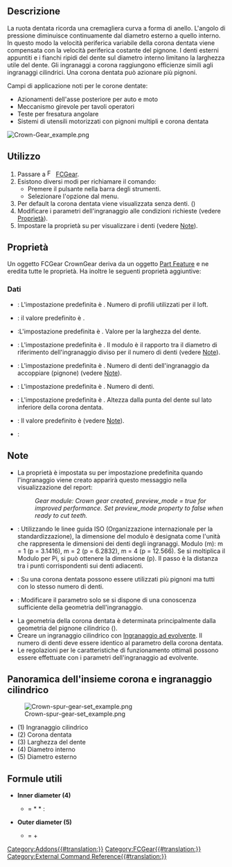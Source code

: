 <languages/>

{{Docnav/it
|[[FCGear_BevelGear/it|Ingranaggio conico]]
|[[FCGear_WormGear/it|Vite senza fine]]
|[[FCGear_Workbench/it|FCGear]]
|IconL=FCGear_BevelGear.svg
|IconR=FCGear_WormGear.svg
|IconC=FCGear_workbench_icon.svg
}}

{{GuiCommand/it
|Name=FCGear CrownGear
|Name/it=Corona dentata
|MenuLocation=Gear → Crown Gear
|Workbenches=[[FCGear_Workbench/it|FCGear]]
|Shortcut=None
|Version=v0.16
|SeeAlso=[[FCGear_InvoluteGear/it|Ingranaggio ad evolvente]]
}}

<span id="Description"></span>
==Descrizione==

La ruota dentata ricorda una cremagliera curva a forma di anello. L'angolo di pressione diminuisce continuamente dal diametro esterno a quello interno. In questo modo la velocità periferica variabile della corona dentata viene compensata con la velocità periferica costante del pignone. I denti esterni appuntiti e i fianchi ripidi del dente sul diametro interno limitano la larghezza utile del dente. Gli ingranaggi a corona raggiungono efficienze simili agli ingranaggi cilindrici. Una corona dentata può azionare più pignoni.

Campi di applicazione noti per le corone dentate:

* Azionamenti dell'asse posteriore per auto e moto
* Meccanismo girevole per tavoli operatori
* Teste per fresatura angolare
* Sistemi di utensili motorizzati con pignoni multipli e corona dentata

[[File:Crown-Gear_example.png]]
{{Caption|Sopra: corona dentata}}

<span id="Usage"></span>
==Utilizzo==

# Passare a [[Image:FCGear_workbench_icon.svg|16px]] [[FCGear_Workbench/it|FCGear]].
# Esistono diversi modi per richiamare il comando:
#* Premere il pulsante {{Button|[[File:FCGear_CrownGear.svg|16px]] [[FCGear_CrownGear/it|Crown Gear]]}} nella barra degli strumenti.
#* Selezionare l'opzione {{MenuCommand|Gear → [[File:FCGear_CrownGear.svg|16px]] Crown Gear}} dal menu.
# Per default la corona dentata viene visualizzata senza denti. ({{Version/it|0.21}})
# Modificare i parametri dell'ingranaggio alle condizioni richieste (vedere [[#Proprietà|Proprietà]]).
# Impostare la proprietà {{PropertyData|preview_mode}} su {{false}} per visualizzare i denti (vedere [[#Note|Note]]).

<span id="Properties"></span>
==Proprietà==

Un oggetto FCGear CrownGear deriva da un oggetto [[Part_Feature/it|Part Feature]] e ne eredita tutte le proprietà. Ha inoltre le seguenti proprietà aggiuntive:

<span id="Data"></span>
===Dati===

{{Properties_Title|accuracy}}

* {{PropertyData|num_profiles|Integer}}: L'impostazione predefinita è {{Value|4}}. Numero di profili utilizzati per il loft.
* {{PropertyData|preview_mode|Bool}}: il valore predefinito è {{True}}.

{{Properties_Title|base}}

* {{PropertyData|height|Length}}:L'impostazione predefinita è {{Value|2 mm}}. Valore per la larghezza del dente.
* {{PropertyData|module|Length}}: L'impostazione predefinita è {{Value|1 mm}}. Il modulo è il rapporto tra il diametro di riferimento dell'ingranaggio diviso per il numero di denti (vedere [[#Note|Note]]).
* {{PropertyData|other_teeth|Integer}}: L'impostazione predefinita è {{Value|15}}. Numero di denti dell'ingranaggio da accoppiare (pignone) (vedere [[#Note|Note]]).
* {{PropertyData|teeth|Integer}}: L'impostazione predefinita è {{Value|15}}. Numero di denti.
* {{PropertyData|thickness|Length}}: L'impostazione predefinita è {{Value|5 mm}}. Altezza dalla punta del dente sul lato inferiore della corona dentata.

{{Properties_Title|involute}}

* {{PropertyData|pressure_angle|Angle}}: Il valore predefinito è {{Value|20 °}} (vedere [[#Note|Note]]).

{{Properties_Title|version}}

* {{PropertyData|version|String}}:

<span id="Notes"></span>
==Note==

* La proprietà {{PropertyData|preview_mode}} è impostata su {{true}} per impostazione predefinita quando l'ingranaggio viene creato apparirà questo messaggio nella visualizzazione del report:
*: ''Gear module: Crown gear created, preview_mode = true for improved performance. Set preview_mode property to false when ready to cut teeth.''
* {{Emphasis|modulo}}: Utilizzando le linee guida ISO (Organizzazione internazionale per la standardizzazione), la dimensione del modulo è designata come l'unità che rappresenta le dimensioni dei denti degli ingranaggi. Modulo (m): m = 1 (p = 3.1416), m = 2 (p = 6.2832), m = 4 (p = 12.566). Se si moltiplica il Modulo per Pi, si può ottenere la dimensione (p). Il passo è la distanza tra i punti corrispondenti sui denti adiacenti.
* {{Emphasis|other_teeth}}: Su una corona dentata possono essere utilizzati più pignoni ma tutti con lo stesso numero di denti.
* {{Emphasis|pressure_parameter}}: Modificare il parametro solo se si dispone di una conoscenza sufficiente della geometria dell'ingranaggio.
* La geometria della corona dentata è determinata principalmente dalla geometria del pignone cilindrico ({{Emphasis|other_teeth}}).
* Creare un ingranaggio cilindrico con [[FCGear_InvoluteGear/it|Ingranaggio ad evolvente]]. Il numero di denti deve essere identico al parametro {{Emphasis|other_teeth}} della corona dentata.
* Le regolazioni per le caratteristiche di funzionamento ottimali possono essere effettuate con i parametri dell'ingranaggio ad evolvente.

<span id="Crown_and_spur_gear_set_overview"></span>
==Panoramica dell'insieme corona e ingranaggio cilindrico==

[[File:Crown-spur-gear-set example.png]]

* (1) Ingranaggio cilindrico
* (2) Corona dentata
* (3) Larghezza del dente
* (4) Diametro interno
* (5) Diametro esterno

<span id="Useful_formulas"></span>
==Formule utili==

*'''Inner diameter (4)'''
**{{Emphasis|diametro interno}} = {{Emphasis|modulo (ingranaggio cilindrico)}} * {{Emphasis|denti (corona dentata)}} * {{Emphasis|cos parametro_pressione (pignone)}} : {{Emphasis|cos parametro_pressione (corona dentata)}}

*'''Outer diameter (5)'''
**{{Emphasis|diametro esterno}} = {{Emphasis|diametro interno}} + {{Emphasis|2x altezza (larghezza del dente della corona dentata)}}


{{Docnav/it
|[[FCGear_BevelGear/it|Ingranaggio conico]]
|[[FCGear_WormGear/it|Vite senza fine]]
|[[FCGear_Workbench/it|FCGear]]
|IconL=FCGear_BevelGear.svg
|IconR=FCGear_WormGear.svg
|IconC=FCGear_workbench_icon.svg
}}

[[Category:Addons{{#translation:}}]]
[[Category:FCGear{{#translation:}}]]
[[Category:External Command Reference{{#translation:}}]]